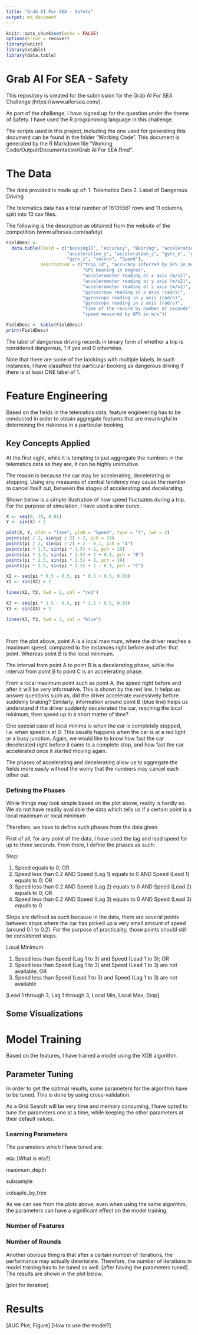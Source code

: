 ```yaml
---
title: "Grab AI For SEA - Safety"
output: md_document
---
```


```r
knitr::opts_chunk$set(echo = FALSE)
options(error = recover)
library(knitr)
library(xtable)
library(data.table)
```

# Grab AI For SEA - Safety

This repository is created for the submission for the Grab AI For SEA Challenge (https://www.aiforsea.com/).

As part of the challenge, I have signed up for the question under the theme of Safety. I have used the R programming language in this challenge.

The scripts used in this project, including the one used for generating this document can be found in the folder "Working Code". This document is generated by the R Markdown file "Working Code/Output/Documentation/Grab AI For SEA.Rmd".

# The Data

The data provided is made up of:
1. Telematics Data
2. Label of Dangerous Driving

The telematics data has a total number of 16135561 rows and 11 columns, split into 10 csv files.

The following is the description as obtained from the website of the competition (www.aiforsea.com/safety)

```r
FieldDesc <-
  data.table(Field = c("bookingID", "Accuracy", "Bearing", "acceleration_x",
                       "acceleration_y", "acceleration_z", "gyro_x", "gyro_y",
                       "gyro_z", "second", "Speed"),
             Description = c("trip id", "accuracy inferred by GPS in meters",
                             "GPS bearing in degree",
                             "accelerometer reading at x axis (m/s2)",
                             "accelerometer reading at y axis (m/s2)",
                             "accelerometer reading at z axis (m/s2)",
                             "gyroscrope reading in x axis (rad/s)",
                             "gyroscope reading in y axis (rad/s)",
                             "gyroscope reading in z axis (rad/s)",
                             "time of the record by number of seconds",
                             "speed measured by GPS in m/s"))

FieldDesc <- kable(FieldDesc)
print(FieldDesc)

```

The label of dangerous driving records in binary form of whether a trip is considered dangerous, 1 if yes and 0 otherwise.

Note that there are some of the bookings with multiple labels. In such instances, I have classified the particular booking as dangerous driving if there is at least ONE label of 1.

# Feature Engineering

Based on the fields in the telematics data, feature engineering has to be conducted in order to obtain aggregate features that are meaningful in determining the riskiness in a particular booking.

## Key Concepts Applied

At the first sight, while it is tempting to just aggregate the numbers in the telematics data as they are, it can be highly unintuitive.

The reason is because the car may be accelerating, decelerating or stopping. Using any measures of central tendency may cause the number to cancel itself out, between the stages of accelerating and decelerating.

Shown below is a simple illustration of how speed fluctuates during a trip. For the purpose of simulation, I have used a sine curve.

```r
X <- seq(0, 10, 0.01)
Y <- sin(X) + 2

plot(X, Y, xlab = "Time", ylab = "Speed", type = "l", lwd = 2)
points(pi / 2, sin(pi / 2) + 2, pch = 19)
points(pi / 2, sin(pi / 2) + 2 - 0.1, pch = "A")
points(pi * 1.5, sin(pi * 1.5) + 2, pch = 19)
points(pi * 1.5, sin(pi * 1.5) + 2 + 0.1, pch = "B")
points(pi * 2.5, sin(pi * 2.5) + 2, pch = 19)
points(pi * 2.5, sin(pi * 2.5) + 2 - 0.1, pch = "C")

X2 <- seq(pi * 0.5 - 0.5, pi * 0.5 + 0.5, 0.01)
Y2 <- sin(X2) + 2

lines(X2, Y2, lwd = 2, col = "red")

X3 <- seq(pi * 1.5 - 0.5, pi * 1.5 + 0.5, 0.01)
Y3 <- sin(X3) + 2

lines(X3, Y3, lwd = 2, col = "blue")




```

From the plot above, point A is a local maximum, where the driver reaches a maximum speed, compared to the instances right before and after that point. Whereas point B is the local minimum.

The interval from point A to point B is a decelerating phase, while the interval from point B to point C is an accelerating phase.

From a local maximum point such as point A, the speed right before and after it will be very informative. This is shown by the red line. It helps us answer questions such as, did the driver accelerate excessively before suddenly braking? Similarly, information around point B (blue line) helps us understand if the driver suddenly decelerated the car, reaching the local minimum, then speed up in a short matter of time?

One special case of local minima is when the car is completely stopped, i.e. when speed is at 0. This usually happens when the car is at a red light or a busy junction. Again, we would like to know how fast the car decelerated right before it came to a complete stop, and how fast the car accelerated once it started moving again.

The phases of accelerating and decelerating allow us to aggregate the fields more easily without the worry that the numbers may cancel each other out.

### Defining the Phases

While things may look simple based on the plot above, reality is hardly so. We do not have readily available the data which tells us if a certain point is a local maximum or local minimum.

Therefore, we have to define such phases from the data given.

First of all, for any point of the data, I have used the lag and lead speed for up to three seconds. From there, I define the phases as such:

Stop:

1. Speed equals to 0; OR
2. Speed less than 0.2 AND Speed (Lag 1) equals to 0 AND Speed (Lead 1) equals to 0; OR
3. Speed less than 0.2 AND Speed (Lag 2) equals to 0 AND Speed (Lead 2) equals to 0; OR
4. Speed less than 0.2 AND Speed (Lag 3) equals to 0 AND Speed (Lead 3) equals to 0

Stops are defined as such because in the data, there are several points between stops where the car has picked up a very small amount of speed (around 0.1 to 0.2). For the purpose of practicality, those points should still be considered stops.

Local Minimum:

1. Speed less than Speed (Lag 1 to 3) and Speed (Lead 1 to 3); OR
2. Speed less than Speed (Lag 1 to 3) and Speed (Lead 1 to 3) are not available; OR
2. Speed less than Speed (Lead 1 to 3) and Speed (Lag 1 to 3) are not available






[Lead 1 through 3, Lag 1 through 3, Local Min, Local Max, Stop]

## Some Visualizations

# Model Training

Based on the features, I have trained a model using the XGB algorithm.

## Parameter Tuning

In order to get the optimal results, some parameters for the algorithm have to be tuned. This is done by using cross-validation.

As a Grid Search will be very time and memory consuming, I have opted to tune the parameters one at a time, while keeping the other parameters at their default values.

### Learning Parameters

The parameters which I have tuned are:

eta: [What is eta?]

maximum_depth

subsample

colsaple_by_tree

As we can see from the plots above, even when using the same algorithm, the parameters can have a significant effect on the model training.

### Number of Features


### Number of Rounds

Another obvious thing is that after a certain number of iterations, the performance may actually deteriorate. Therefore, the number of iterations in model training has to be tuned as well. [after having the parameters tuned] The results are shown in the plot below.

[plot for iteration]


# Results

[AUC Plot, Figure]
[How to use the model?]

